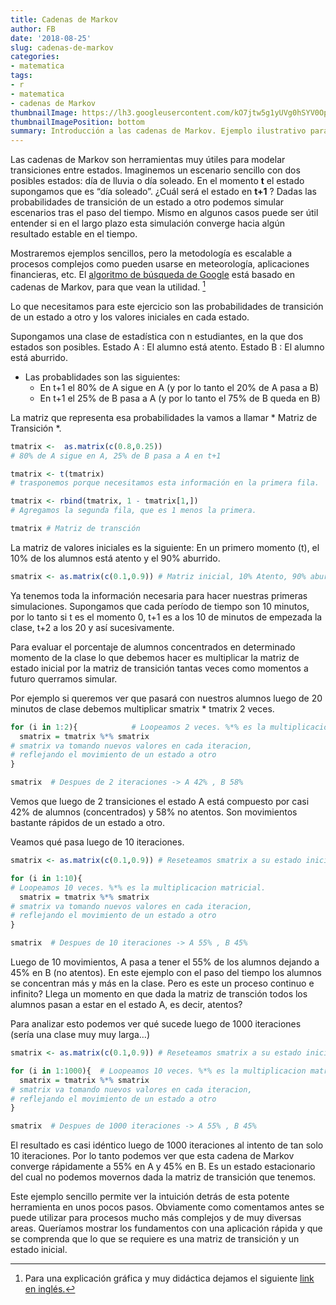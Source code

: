 ---
title: Cadenas de Markov
author: FB
date: '2018-08-25'
slug: cadenas-de-markov
categories: 
- matematica
tags: 
- r
- matematica
- cadenas de Markov
thumbnailImage: https://lh3.googleusercontent.com/kO7jtw5g1yUVg0hSYV0OpWMLn2XBqmE53hX4R-9KW_51bYPwyMPKyMyVGcSdXMGGjaDDUI9VvkV8reCwPw=w447-h220
thumbnailImagePosition: bottom
summary: Introducción a las cadenas de Markov. Ejemplo ilustrativo para ver su gran potencial.
---


Las cadenas de Markov son herramientas muy útiles para modelar transiciones entre estados. Imaginemos un escenario sencillo con dos posibles estados: día de lluvia o día soleado. En el momento **t** el estado supongamos que es "día soleado". ¿Cuál será el estado en **t+1** ? Dadas las probabilidades de transición de un estado a otro podemos simular escenarios tras el paso del tiempo. Mismo en algunos casos puede ser útil entender si en el largo plazo esta simulación converge hacia algún resultado estable en el tiempo.

Mostraremos ejemplos sencillos, pero la metodología es escalable a procesos complejos como pueden usarse en meteorología, aplicaciones financieras, etc. El [algoritmo de búsqueda de Google](http://blog.kleinproject.org/?p=1605&lang=es) está basado en cadenas de Markov, para que vean la utilidad. [^1]

Lo que necesitamos para este ejercicio son las probabilidades de transición de un estado a otro y los valores iniciales en cada estado.

Supongamos una clase de estadística con n estudiantes, en la que dos estados son posibles. 
Estado A : El alumno está atento.
Estado B : El alumno está aburrido.

* Las probablidades son las siguientes: 
    + En t+1 el 80% de A sigue en A (y por lo tanto el 20% de A pasa a B)
    + En t+1 el 25% de B pasa a A (y por lo tanto el 75% de B queda en B)
    
La matriz que representa esa probabilidades la vamos a llamar * Matriz de Transición *.

```{r}
tmatrix <-  as.matrix(c(0.8,0.25))  
# 80% de A sigue en A, 25% de B pasa a A en t+1

tmatrix <- t(tmatrix) 
# trasponemos porque necesitamos esta información en la primera fila.

tmatrix <- rbind(tmatrix, 1 - tmatrix[1,]) 
# Agregamos la segunda fila, que es 1 menos la primera.

tmatrix # Matriz de transción
```

La matriz de valores iniciales es la siguiente:
En un primero momento (t), el 10% de los alumnos está atento y el 90% aburrido.

```{r}
smatrix <- as.matrix(c(0.1,0.9)) # Matriz inicial, 10% Atento, 90% aburridos
```


Ya tenemos toda la información necesaria para hacer nuestras primeras simulaciones.
Supongamos que cada período de tiempo son 10 minutos, por lo tanto si t es el momento 0, t+1 es a los 10 de minutos de empezada la clase, t+2 a los 20 y así sucesivamente.

Para evaluar el porcentaje de alumnos concentrados en determinado momento de la clase lo que debemos hacer es multiplicar la matriz de estado inicial por la matriz de transición tantas veces como momentos a futuro querramos simular.

Por ejemplo si queremos ver que pasará con nuestros alumnos luego de 20 minutos de clase debemos multiplicar smatrix * tmatrix 2 veces.

```{r}
for (i in 1:2){            # Loopeamos 2 veces. %*% es la multiplicacion matricial.
  smatrix = tmatrix %*% smatrix  
# smatrix va tomando nuevos valores en cada iteracion, 
# reflejando el movimiento de un estado a otro
}

smatrix  # Despues de 2 iteraciones -> A 42% , B 58%
```

Vemos que luego de 2 transiciones el estado A está compuesto por casi 42% de alumnos (concentrados) y 58% no atentos. Son movimientos bastante rápidos de un estado a otro.

Veamos qué pasa luego de 10 iteraciones.


```{r}
smatrix <- as.matrix(c(0.1,0.9)) # Reseteamos smatrix a su estado inicial

for (i in 1:10){           
# Loopeamos 10 veces. %*% es la multiplicacion matricial.
  smatrix = tmatrix %*% smatrix   
# smatrix va tomando nuevos valores en cada iteracion, 
# reflejando el movimiento de un estado a otro
}

smatrix  # Despues de 10 iteraciones -> A 55% , B 45%
```

Luego de 10 movimientos, A pasa a tener el 55% de los alumnos dejando a 45% en B (no atentos). En este ejemplo con el paso del tiempo los alumnos se concentran más y más en la clase. Pero es este un proceso continuo e infinito? Llega un momento en que dada la matriz de transción todos los alumnos pasan a estar en el estado A, es decir, atentos?

Para analizar esto podemos ver qué sucede luego de 1000 iteraciones (sería una clase muy muy larga...)


```{r}
smatrix <- as.matrix(c(0.1,0.9)) # Reseteamos smatrix a su estado inicial

for (i in 1:1000){  # Loopeamos 10 veces. %*% es la multiplicacion matricial.
  smatrix = tmatrix %*% smatrix  
# smatrix va tomando nuevos valores en cada iteracion,
# reflejando el movimiento de un estado a otro
}

smatrix  # Despues de 1000 iteraciones -> A 55% , B 45%
```

El resultado es casi idéntico luego de 1000 iteraciones al intento de tan solo 10 iteraciones. Por lo tanto podemos ver que esta cadena de Markov converge rápidamente a 55% en A y 45% en B. Es un estado estacionario del cual no podemos movernos dada la matriz de transición que tenemos.

Este ejemplo sencillo permite ver la intuición detrás de esta potente herramienta en unos pocos pasos. Obviamente como comentamos antes se puede utilizar para procesos mucho más complejos y de muy diversas areas. 
Queríamos mostrar los fundamentos con una aplicación rápida y que se comprenda que lo que se requiere es una matriz de transición y un estado inicial.

[^1]: Para una explicación gráfica y muy didáctica dejamos el siguiente [link en inglés.](http://setosa.io/ev/markov-chains/)

